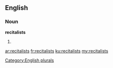 ==English==

===Noun===
'''recitalists'''

# {{plural of|recitalist}}

[[Category:English plurals]]

[[ar:recitalists]]
[[fr:recitalists]]
[[ku:recitalists]]
[[my:recitalists]]